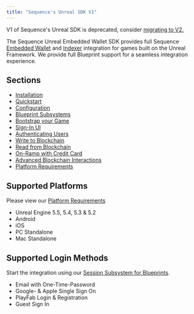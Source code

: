 ---
title: "Sequence's Unreal SDK V1"
---

V1 of Sequence's Unreal SDK is deprecated, consider [migrating to V2.](/sdk/unreal/migration)

The Sequence Unreal Embedded Wallet SDK provides full Sequence [Embedded Wallet](/solutions/wallets/developers/embedded-wallet/overview) and [Indexer](/api-references/indexer/overview) integration
for games built on the Unreal Framework. We provide full Blueprint support for a seamless integration experience.

## Sections

- [Installation](/sdk/unreal/v1/installation)
- [Quickstart](/sdk/unreal/v1/quickstart)
- [Configuration](/sdk/unreal/v1/configuration)
- [Blueprint Subsystems](/sdk/unreal/v1/subsystems)
- [Bootstrap your Game](/sdk/unreal/v1/bootstrap_game)
- [Sign-In UI](/sdk/unreal/v1/user_interfaces)
- [Authenticating Users](/sdk/unreal/v1/authentication)
- [Write to Blockchain](/sdk/unreal/v1/write-to-blockchain)
- [Read from Blockchain](/sdk/unreal/v1/read-from-blockchain)
- [On-Ramp with Credit Card](/sdk/unreal/v1/onboard-user-funds)
- [Advanced Blockchain Interactions](/sdk/unreal/v1/advanced)
- [Platform Requirements](/sdk/unreal/v1/platforms)

## Supported Platforms

Please view our [Platform Requirements](/sdk/unreal/v1/platforms)

- Unreal Engine 5.5, 5.4, 5.3 & 5.2
- Android
- iOS
- PC Standalone
- Mac Standalone

## Supported Login Methods

Start the integration using our [Session Subsystem for Blueprints](/sdk/unreal/v1/authentication).

- Email with One-Time-Password
- Google- & Apple Single Sign On
- PlayFab Login & Registration
- Guest Sign In
